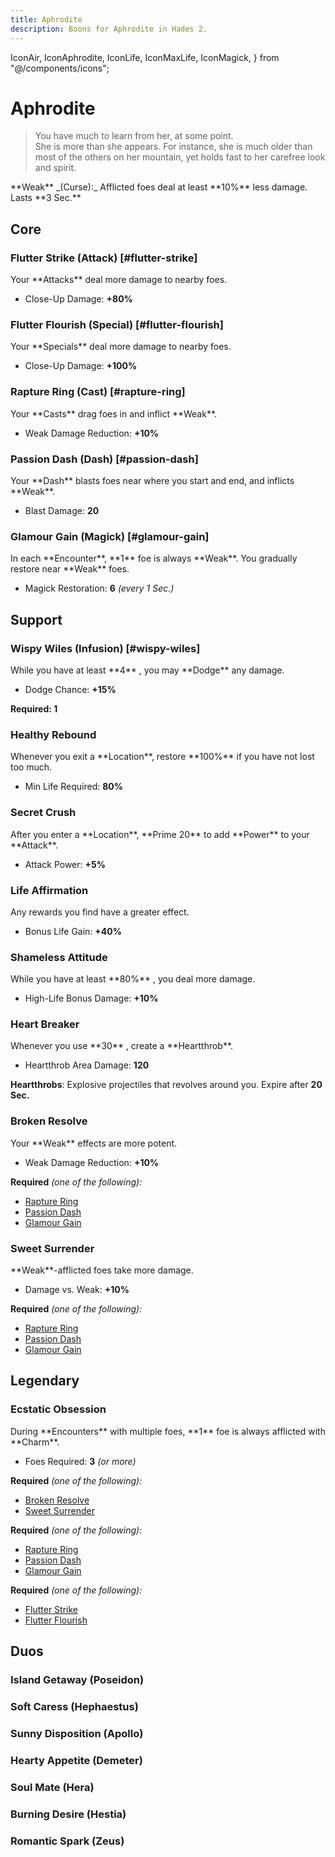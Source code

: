 ```yaml
---
title: Aphrodite
description: Boons for Aphrodite in Hades 2.
---
```


  IconAir,
  IconAphrodite,
  IconLife,
  IconMaxLife,
  IconMagick,
} from "@/components/icons";


# <IconAphrodite className="mb-2" /> Aphrodite

> You have much to learn from her, at some point.\
> She is more than she appears. For instance, she is much older than most of the
> others on her mountain, yet holds fast to her carefree look and spirit.

<Boon className="mt-4">
  **Weak** _(Curse):_ Afflicted foes deal at least **10%** less damage. Lasts
  **3 Sec.**
</Boon>

## Core

### Flutter Strike (Attack) [#flutter-strike]

<Boon element="water">
Your **Attacks** deal more damage to nearby foes.

- Close-Up Damage: **+80%**

</Boon>

### Flutter Flourish (Special) [#flutter-flourish]

<Boon element="water">
Your **Specials** deal more damage to nearby foes.

- Close-Up Damage: **+100%**

</Boon>

### Rapture Ring (Cast) [#rapture-ring]

<Boon element="air">
Your **Casts** drag foes in and inflict **Weak**.

- Weak Damage Reduction: **+10%**

</Boon>

### Passion Dash (Dash) [#passion-dash]

<Boon element="air">
Your **Dash** blasts foes near where you start and end, and inflicts **Weak**.

- Blast Damage: **20**

</Boon>

### Glamour Gain (Magick) [#glamour-gain]

<Boon element="air">
In each **Encounter**, **1** foe is always **Weak**. You gradually restore <IconMagick /> near **Weak** foes.

- Magick Restoration: **6** _(every 1 Sec.)_

</Boon>

## Support

### <TextHighlight type="infusion">Wispy Wiles (Infusion)</TextHighlight> [#wispy-wiles]

<Boon>
While you have at least **4** <IconAir />, you may **Dodge** any damage.

- Dodge Chance: **+15%**

</Boon>

**Required: 1** <IconAir />

### Healthy Rebound

<Boon element="water">
Whenever you exit a **Location**, restore **100%** <IconLife /> if you have not lost too much.

- Min Life Required: **80%**

</Boon>

### Secret Crush

<Boon element="air">
After you enter a **Location**, **Prime 20** <IconMagick /> to add **Power** to your **Attack**.

- Attack Power: **+5%**

</Boon>

### Life Affirmation

<Boon element="air">
Any <IconMaxLife /> rewards you find have a greater effect.

- Bonus Life Gain: **+40%**

</Boon>

### Shameless Attitude

<Boon element="air">
While you have at least **80%** <IconLife />, you deal more damage.

- High-Life Bonus Damage: **+10%**

</Boon>

### Heart Breaker

<Boon element="water">
Whenever you use **30** <IconMagick />, create a **Heartthrob**.

- Heartthrob Area Damage: **120**

**Heartthrobs**: Explosive projectiles that revolves around you. Expire after
**20 Sec.**

</Boon>

### Broken Resolve

<Boon element="water">
Your **Weak** effects are more potent.

- Weak Damage Reduction: **+10%**

</Boon>

**Required** _(one of the following):_

- [Rapture Ring](#rapture-ring)
- [Passion Dash](#passion-dash)
- [Glamour Gain](#glamour-gain)

### Sweet Surrender

<Boon element="water">
**Weak**-afflicted foes take more damage.

- Damage vs. Weak: **+10%**

</Boon>

**Required** _(one of the following):_

- [Rapture Ring](#rapture-ring)
- [Passion Dash](#passion-dash)
- [Glamour Gain](#glamour-gain)

## <TextHighlight type="legendary">Legendary</TextHighlight>

### <TextHighlight type="legendary">Ecstatic Obsession</TextHighlight>

<Boon element="air">
During **Encounters** with multiple foes, **1** foe is always afflicted with **Charm**.

- Foes Required: **3** _(or more)_

</Boon>

**Required** _(one of the following):_

- [Broken Resolve](#broken-resolve)
- [Sweet Surrender](#sweet-surrender)

**Required** _(one of the following):_

- [Rapture Ring](#rapture-ring)
- [Passion Dash](#passion-dash)
- [Glamour Gain](#glamour-gain)

**Required** _(one of the following):_

- [Flutter Strike](#flutter-strike)
- [Flutter Flourish](#flutter-flourish)

## <TextHighlight type="duo">Duos</TextHighlight>

### <TextHighlight type="duo">Island Getaway</TextHighlight> (Poseidon)

<IslandGetaway />

### <TextHighlight type="duo">Soft Caress</TextHighlight> (Hephaestus)

<SoftCaress />

### <TextHighlight type="duo">Sunny Disposition</TextHighlight> (Apollo)

<SunnyDisposition />

### <TextHighlight type="duo">Hearty Appetite</TextHighlight> (Demeter)

<HeartyAppetite />

### <TextHighlight type="duo">Soul Mate</TextHighlight> (Hera)

<SoulMate />

### <TextHighlight type="duo">Burning Desire</TextHighlight> (Hestia)

<BurningDesire />

### <TextHighlight type="duo">Romantic Spark</TextHighlight> (Zeus)

<RomanticSpark />
